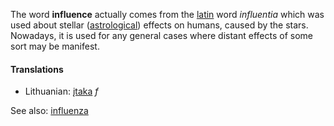 The word '''influence''' actually comes from the [[latin]] word ''influentia'' which was used about stellar ([[astrology|astrological]]) effects on humans, caused by the stars. Nowadays, it is used for any general cases where distant effects of some sort may be manifest.

====Translations====
*Lithuanian: [[įtaka]] ''f''

See also: [[influenza]]